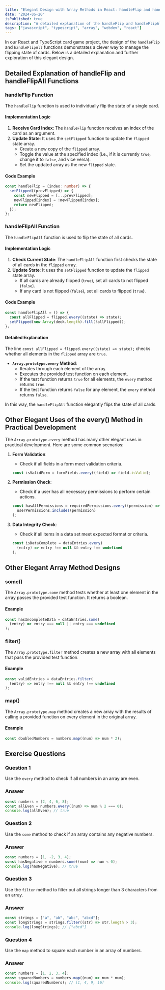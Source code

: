 ```yaml
---
title: "Elegant Design with Array Methods in React: handleFlip and handleFlipAll Explained"
date: "2024-06-20"
isPublished: true
description: "A detailed explanation of the handleFlip and handleFlipAll functions in React and how they leverage the Array.prototype.every method for elegant card flipping logic. Additionally, explore other elegant uses of Array methods with exercises."
tags: ["javascript", "typescript", "array", "webdev", "react"]
---
```


In our React and TypeScript card game project, the design of the `handleFlip` and `handleFlipAll` functions demonstrates a clever way to manage the flipping state of cards. Below is a detailed explanation and further exploration of this elegant design.

## Detailed Explanation of handleFlip and handleFlipAll Functions

### handleFlip Function

The `handleFlip` function is used to individually flip the state of a single card.

#### Implementation Logic

1. **Receive Card Index**: The `handleFlip` function receives an index of the card as an argument.
2. **Update State**: It uses the `setFlipped` function to update the `flipped` state array.
   - Create a new copy of the `flipped` array.
   - Toggle the value at the specified index (i.e., if it is currently `true`, change it to `false`, and vice versa).
   - Set the updated array as the new `flipped` state.

#### Code Example

```typescript
const handleFlip = (index: number) => {
  setFlipped((prevFlipped) => {
    const newFlipped = [...prevFlipped];
    newFlipped[index] = !newFlipped[index];
    return newFlipped;
  });
};
```

### handleFlipAll Function

The `handleFlipAll` function is used to flip the state of all cards.

#### Implementation Logic

1. **Check Current State**: The `handleFlipAll` function first checks the state of all cards in the `flipped` array.
2. **Update State**: It uses the `setFlipped` function to update the `flipped` state array.
   - If all cards are already flipped (`true`), set all cards to not flipped (`false`).
   - If any card is not flipped (`false`), set all cards to flipped (`true`).

#### Code Example

```typescript
const handleFlipAll = () => {
  const allFlipped = flipped.every((state) => state);
  setFlipped(new Array(deck.length).fill(!allFlipped));
};
```

#### Detailed Explanation

The line `const allFlipped = flipped.every((state) => state);` checks whether all elements in the `flipped` array are `true`.

- **`Array.prototype.every` Method**:
  - Iterates through each element of the array.
  - Executes the provided test function on each element.
  - If the test function returns `true` for all elements, the `every` method returns `true`.
  - If the test function returns `false` for any element, the `every` method returns `false`.

In this way, the `handleFlipAll` function elegantly flips the state of all cards.

## Other Elegant Uses of the every() Method in Practical Development

The `Array.prototype.every` method has many other elegant uses in practical development. Here are some common scenarios:

1. **Form Validation**:

   - Check if all fields in a form meet validation criteria.

   ```typescript
   const isValidForm = formFields.every((field) => field.isValid);
   ```

2. **Permission Check**:

   - Check if a user has all necessary permissions to perform certain actions.

   ```typescript
   const hasAllPermissions = requiredPermissions.every((permission) =>
     userPermissions.includes(permission)
   );
   ```

3. **Data Integrity Check**:
   - Check if all items in a data set meet expected format or criteria.
   ```typescript
   const isDataComplete = dataEntries.every(
     (entry) => entry !== null && entry !== undefined
   );
   ```

## Other Elegant Array Method Designs

### some()

The `Array.prototype.some` method tests whether at least one element in the array passes the provided test function. It returns a boolean.

#### Example

```typescript
const hasIncompleteData = dataEntries.some(
  (entry) => entry === null || entry === undefined
);
```

### filter()

The `Array.prototype.filter` method creates a new array with all elements that pass the provided test function.

#### Example

```typescript
const validEntries = dataEntries.filter(
  (entry) => entry !== null && entry !== undefined
);
```

### map()

The `Array.prototype.map` method creates a new array with the results of calling a provided function on every element in the original array.

#### Example

```typescript
const doubledNumbers = numbers.map((num) => num * 2);
```

## Exercise Questions

### Question 1

Use the `every` method to check if all numbers in an array are even.

### Answer

```typescript
const numbers = [2, 4, 6, 8];
const allEven = numbers.every((num) => num % 2 === 0);
console.log(allEven); // true
```

### Question 2

Use the `some` method to check if an array contains any negative numbers.

### Answer

```typescript
const numbers = [1, -2, 3, 4];
const hasNegative = numbers.some((num) => num < 0);
console.log(hasNegative); // true
```

### Question 3

Use the `filter` method to filter out all strings longer than 3 characters from an array.

### Answer

```typescript
const strings = ["a", "ab", "abc", "abcd"];
const longStrings = strings.filter((str) => str.length > 3);
console.log(longStrings); // ["abcd"]
```

### Question 4

Use the `map` method to square each number in an array of numbers.

### Answer

```typescript
const numbers = [1, 2, 3, 4];
const squaredNumbers = numbers.map((num) => num * num);
console.log(squaredNumbers); // [1, 4, 9, 16]
```
